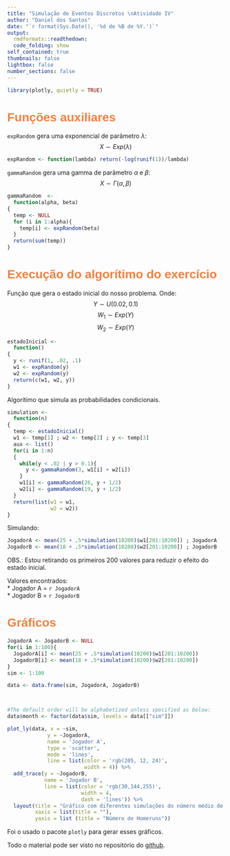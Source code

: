 ```yaml
---
title: "Simulação de Eventos Discretos \nAtividade IV"
author: "Daniel dos Santos"
date: "`r format(Sys.Date(), '%d de %B de %Y.')`"
output:
  rmdformats::readthedown:
  code_folding: show
self_contained: true
thumbnails: false
lightbox: false
number_sections: false
---
```

  
<style>
.col2 {
  columns: 2 200px;         /* number of columns and width in pixels*/
    -webkit-columns: 2 200px; /* chrome, safari */
    -moz-columns: 2 200px;    /* firefox */
}
.col3 {
  columns: 3 100px;
  -webkit-columns: 3 100px;
  -moz-columns: 3 100px;
}
#main .nav-pills > li > a:hover {
color: #FFFFFF !important;
  background-color: #f28241;
  }
#main .nav-pills > li.active > a:focus {
color: #FFFFFF !important;
  background-color: #f28241;
  }
h1,h2,h3,h4,h5,h6,legend{
  font-family:"Roboto Slab","ff-tisa-web-pro","Georgia",Arial,sans-serif;
  font-weight:700;
  color: #f28241;
}
#table-of-contents h2{
z-index:200;
background-color:#f28241;
  text-align:center;
padding:0.809em;
display:block;
color:#fcfcfc;
  font-size: 100%;
margin-top: 0px;
margin-bottom:0.809em;
}
#table-of-contents header{
height:32px;
display:inline-block;
line-height:32px;
padding:0 1.618em;
display:block;
font-weight:bold;
text-transform:uppercase;
font-size:80%;
color:#f28241;
  white-space:nowrap
}
</style>

```r
library(plotly, quietly = TRUE)
```

# Funções auxiliares
`expRandom` gera uma exponencial de parâmetro $\lambda$:
  $$X\sim Exp(\lambda)$$

```r
expRandom <- function(lambda) return(-log(runif(1))/lambda)
```

`gammaRandom` gera uma gamma de parâmetro $\alpha$ e $\beta$:
  $$X\sim \Gamma(\alpha,\beta)$$

```r
gammaRandom  <-
  function(alpha, beta)
{
  temp <- NULL
  for (i in 1:alpha){
    temp[i] <- expRandom(beta)
  }
  return(sum(temp))
}
```

# Execução do algorítimo do exercício

Função que gera o estado inicial do nosso problema. Onde:
$$Y \sim U(0.02, 0.1)$$
$$W_1 \sim Exp(Y)$$
$$W_2 \sim Exp(Y)$$

```r
estadoInicial <- 
  function()
{
  y <- runif(1, .02, .1)
  w1 <- expRandom(y)
  w2 <- expRandom(y)
  return(c(w1, w2, y))
}
```


Algorítimo que simula as probabilidades condicionais.

```r
simulation <- 
  function(n)
{
  temp <- estadoInicial()
  w1 <- temp[1] ; w2 <- temp[2] ; y <- temp[3]
  aux <- list()
  for(i in 1:n)
  {
    while(y < .02 | y > 0.1){
      y <- gammaRandom(3, w1[i] + w2[i])
    }
    w1[i] <- gammaRandom(26, y + 1/2)
    w2[i] <- gammaRandom(19, y + 1/2)
  }
  return(list(w1 = w1, 
              w2 = w2))
}

```
Simulando:
```r
JogadorA <- mean(25 + .5*simulation(10200)$w1[201:10200]) ; JogadorA
JogadorB <- mean(18 + .5*simulation(10200)$w2[201:10200]) ; JogadorB
```
OBS.: Estou retirando os primeiros 200 valores para reduzir o efeito do estado inicial.

Valores encontrados:  
* Jogador A = `r JogadorA`  
* Jogador B = `r JogadorB`  

# Gráficos
```r
JogadorA <- JogadorB <- NULL
for(i in 1:100){
  JogadorA[i] <- mean(25 + .5*simulation(10200)$w1[201:10200])
  JogadorB[i] <- mean(18 + .5*simulation(10200)$w2[201:10200])
}
sim <- 1:100

data <- data.frame(sim, JogadorA, JogadorB)



#The default order will be alphabetized unless specified as below:
data$month <- factor(data$sim, levels = data[["sim"]])

plot_ly(data, x = ~sim, 
             y = ~JogadorA, 
             name = 'Jogador A', 
             type = 'scatter', 
             mode = 'lines',
             line = list(color = 'rgb(205, 12, 24)', 
                         width = 4)) %>%
  add_trace(y = ~JogadorB, 
            name = 'Jogador B', 
            line = list(color = 'rgb(30,144,255)', 
                        width = 4, 
                        dash = 'lines')) %>%
  layout(title = "Gráfico com diferentes simulações do número médio de 'Homeruns'\nem uma temporada entre os jogadores",
         xaxis = list(title = ""),
         yaxis = list (title = "Número de Homeruns"))
```
Foi o usado o pacote `plotly` para gerar esses gráficos.
  
Todo o material pode ser visto no repositório do [github](https://github.com/GMizuno/Eventos_Discretos).
